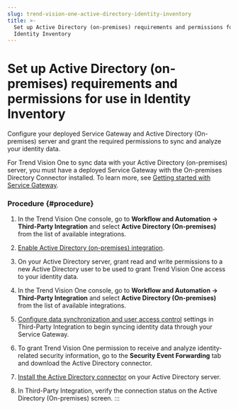 ```yaml
---
slug: trend-vision-one-active-directory-identity-inventory
title: >-
  Set up Active Directory (on-premises) requirements and permissions for use in
  Identity Inventory
---
```

# Set up Active Directory (on-premises) requirements and permissions for use in Identity Inventory

Configure your deployed Service Gateway and Active Directory (On-premises) server and grant the required permissions to sync and analyze your identity data.

For Trend Vision One to sync data with your Active Directory (on-premises) server, you must have a deployed Service Gateway with the On-premises Directory Connector installed. To learn more, see [Getting started with Service Gateway](getting-started-service-gateway.mdx).

### Procedure {#procedure}

1.  In the Trend Vision One console, go to **Workflow and Automation → Third-Party Integration** and select **Active Directory (On-premises)** from the list of available integrations.

2.  [Enable Active Directory (on-premises) integration](ad-premises-integration.mdx).

3.  On your Active Directory server, grant read and write permissions to a new Active Directory user to be used to grant Trend Vision One access to your identity data.

4.  In the Trend Vision One console, go to **Workflow and Automation → Third-Party Integration** and select **Active Directory (On-premises)** from the list of available integrations.

5.  [Configure data synchronization and user access control](adfs-user-access-control.mdx) settings in Third-Party Integration to begin syncing identity data through your Service Gateway.

6.  To grant Trend Vision One permission to receive and analyze identity-related security information, go to the **Security Event Forwarding** tab and download the Active Directory connector.

7.  [Install the Active Directory connector](security-event-forwarding.mdx) on your Active Directory server.

8.  In Third-Party Integration, verify the connection status on the Active Directory (On-premises) screen.
:::
